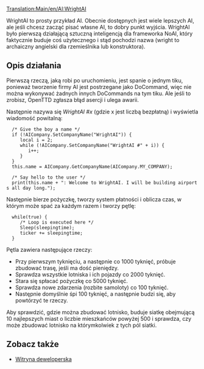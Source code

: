 [[Translation:Main/en/AI:WrightAI]]
<!--{{en/NoAI}}-->{{pl/NoAI}}

WrightAI to prosty przykład AI. Obecnie dostępnych jest wiele lepszych AI, ale jeśli chcesz zacząć pisać własne AI, to dobry punkt wyjścia.
WrightAI było pierwszą działającą sztuczną inteligencją dla frameworka NoAI, który faktycznie buduje coś użytecznego i stąd pochodzi nazwa (wright to archaiczny angielski dla rzemieślnika lub konstruktora).

== Opis działania ==
Pierwszą rzeczą, jaką robi po uruchomieniu, jest spanie o jednym tiku, ponieważ tworzenie firmy AI jest postrzegane jako DoCommand, więc nie można wykonywać żadnych innych DoCommands na tym tiku. Ale jeśli to zrobisz, OpenTTD zgłasza błąd asercji i ulega awarii.

Następnie nazywa się ''WrightAI #x'' (gdzie x jest liczbą bezpłatną) i wyświetla wiadomość powitalną:

    
   /* Give the boy a name */
   if (!AICompany.SetCompanyName("WrightAI")) {
      local i = 2;
      while (!AICompany.SetCompanyName("WrightAI #" + i)) {
         i++;
      }
   }
   this.name = AICompany.GetCompanyName(AICompany.MY_COMPANY);
   
   /* Say hello to the user */
   print(this.name + ": Welcome to WrightAI. I will be building airports all day long.");

Następnie bierze pożyczkę, tworzy system płatności i oblicza czas, w którym może spać za każdym razem i tworzy pętlę:
   while(true) {
      /* Loop is executed here */
      Sleep(sleepingtime);
      ticker += sleepingtime;
   }

Pętla zawiera następujące rzeczy:
* Przy pierwszym tyknięciu, a następnie co 1000 tyknięć, próbuje zbudować trasę, jeśli ma dość pieniędzy.
* Sprawdza wszystkie lotniska i ich pojazdy co 2000 tyknięć.
* Stara się spłacać pożyczkę co 5000 tyknięć.
* Sprawdza nowe zdarzenia (rozbite samoloty) co 100 tyknięć.
* Następnie domyślnie śpi 100 tyknięć, a następnie budzi się, aby powtórzyć te rzeczy.

Aby sprawdzić, gdzie można zbudować lotnisko, buduje siatkę obejmującą 10 najlepszych miast o liczbie mieszkańców powyżej 500 i sprawdza, czy może zbudować lotnisko na którymkolwiek z tych pól siatki.

== Zobacz także ==
* [http://noai.openttd.org/projects/show/ai-wrightai Witryna deweloperska]